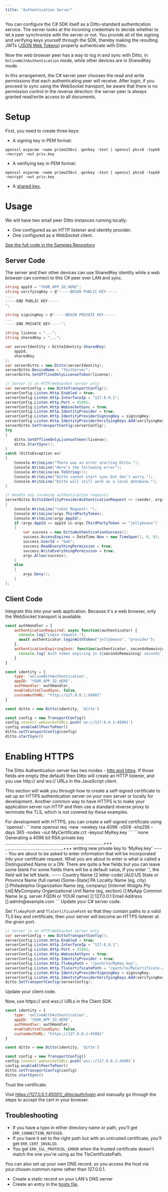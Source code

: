 ---
title: "Authentication Server"
---

You can configure the C# SDK itself as a Ditto-standard authentication service. The server looks at the incoming credentials to decide whether to let a peer synchronize with the server or not. You provide all of the signing and verifying keys yourself through the SDK, thereby making the resulting JWTs (<a href="https://jwt.io/" target="_blank">JSON Web Tokens</a>) properly authenticate with Ditto.

Now the web browser peer has a way to log in and sync with Ditto, in `OnlineWithAuthentication` mode, while other devices are in SharedKey mode.

In this arrangement, the C# server peer chooses the read and write permissions that each authenticating peer will receive. After login, if you proceed to sync using the WebSocket transport, be aware that there is no permission control in the reverse direction: the server peer is always granted read/write access to all documents.

# Setup

First, you need to create three keys:

- A signing key in PEM format:

```none
openssl ecparam -name prime256v1 -genkey -text | openssl pkcs8 -topk8 -nocrypt -out priv.key
```

- A verifiying key in PEM format:

```none
openssl ecparam -name prime256v1 -genkey -text | openssl pkcs8 -topk8 -nocrypt -out priv.key
```

- A [shared key.](https://legacydocs.ditto.live/csharp/common/security/shared-key)

# Usage

We will have two small peer Ditto instances running locally:

- One configured as an HTTP listener and identity provider.
- One configured as a WebSocket client.

<a href="https://github.com/getditto/samples/tree/master/c-sharp-server" target="_blank">See the full code in the Samples Repository</a>

## Server Code

The server and their other devices can use SharedKey identity while a web browser can connect to this C# peer over LAN and sync.

```csharp
string appId = "YOUR_APP_ID_HERE";
string verifyingKey = @"-----BEGIN PUBLIC KEY-----
....
-----END PUBLIC KEY-----
";

string signingKey = @"-----BEGIN PRIVATE KEY-----
...
-----END PRIVATE KEY-----";

string license = "...";
string sharedKey = "...";

var serverIdentity = DittoIdentity.SharedKey(
    appId,
    sharedKey
);
var serverDitto = new Ditto(serverIdentity);
serverDitto.DeviceName = "TestServer";
serverDitto.SetOfflineOnlyLicenseToken(license);

// Server is an HTTP/WebSocket server only
var serverConfig = new DittoTransportConfig();
serverConfig.Listen.Http.Enabled = true;
serverConfig.Listen.Http.InterfaceIp = "127.0.0.1";
serverConfig.Listen.Http.Port = 45001;
serverConfig.Listen.Http.WebsocketSync = true;
serverConfig.Listen.Http.IdentityProvider = true;
serverConfig.Listen.Http.IdentityProviderSigningKey = signingKey;
serverConfig.Listen.Http.IdentityProviderVerifyingKeys.Add(verifyingKey);
serverDitto.SetTransportConfig(serverConfig);
try
{
    ditto.SetOfflineOnlyLicenseToken(license);
    ditto.StartSync();
}
catch (DittoException ex)
{
    Console.WriteLine("There was an error starting Ditto.");
    Console.WriteLine("Here's the following error");
    Console.WriteLine(ex.ToString());
    Console.WriteLine("Ditto cannot start sync but don't worry.");
    Console.WriteLine("Ditto will still work as a local database.");
}

// Handle any incoming authentication requests
serverDitto.DittoIdentityProviderAuthenticationRequest += (sender, args) =>
{
    Console.WriteLine("\nGot Request: ");
    Console.WriteLine(args.ThirdPartyToken);
    Console.WriteLine(args.AppId);
    if (args.AppId == appId && args.ThirdPartyToken == "jellybeans")
    {
        var success = new DittoAuthenticationSuccess();
        success.AccessExpires = DateTime.Now + new TimeSpan(1, 0, 0);
        success.UserId = "bob";
        success.ReadEverythingPermission = true;
        success.WriteEverythingPermission = true;
        args.Allow(success);
    }
    else
    {
        args.Deny();
    }
};
```

## Client Code

Integrate this into your web application. Because it's a web browser, only the WebSocket transport is available.

```javascript
const authHandler = {
    authenticationRequired: async function(authenticator) {
      console.log("Login request.");
      await authenticator.loginWithToken("jellybeans", "provider");
    },
    authenticationExpiringSoon: function(authenticator, secondsRemaining) {
      console.log(`Auth token expiring in ${secondsRemaining} seconds`)
    }
}

const identity = {
    type: 'onlineWithAuthentication',
    appID: "YOUR_APP_ID_HERE",
    authHandler: authHandler,
    enableDittoCloudSync: false,
    customAuthURL: "http://127.0.0.1:45001"
}

const ditto = new Ditto(identity, 'ditto')

const config = new TransportConfig()
config.connect.websocketURLs.push('ws://127.0.0.1:45001')
config.enableAllPeerToPeer()
ditto.setTransportConfig(config)
ditto.startSync()
```

# Enabling HTTPS

The Ditto Authentication server has two modes - <a href="https://software.ditto.live/dotnet/Ditto/1.1.10/api-reference/class_ditto_s_d_k_1_1_ditto_http_listen_config.html" target="_blank">http and https</a>. If those fields are empty (the default) then Ditto will create an HTTP listener, and you use http\:// and ws\:// URLs in the JavaScript client.

This section will walk you through how to create a self-signed certificate to set up an HTTPS authentication server on your own server or locally for development. Another common way to have HTTPS is to make your application server run HTTP and then use a standard reverse proxy to terminate the TLS, which is not covered by these examples.

<Steps>
<Step>
For development with HTTPS, you can create a self-signed certificate using `openssl`:

<Tabs>
<Tab title="Bash">
```none
openssl req -new -newkey rsa:4096 -x509 -sha256 -days 365 -nodes -out MyCertificate.crt -keyout MyKey.key
```
</Tab>
</Tabs>

<Tabs>
<Tab title="Bash">
```none
Generating a 4096 bit RSA private key
..............................................................................+++
..............................................+++
writing new private key to 'MyKey.key'
-----
You are about to be asked to enter information that will be incorporated
into your certificate request.
What you are about to enter is what is called a Distinguished Name or a DN.
There are quite a few fields but you can leave some blank
For some fields there will be a default value,
If you enter '.', the field will be left blank.
-----
Country Name (2 letter code) [AU]:US
State or Province Name (full name) [Some-State]:PA
Locality Name (eg, city) []:Philadelphia
Organization Name (eg, company) [Internet Widgits Pty Ltd]:MyCompany
Organizational Unit Name (eg, section) []:MyApp
Common Name (e.g. server FQDN or YOUR name) []:127.0.0.1
Email Address []:admin@example.com
```
</Tab>
</Tabs>
</Step>

<Step>
Update your C# server code.

Set `TlsKeyPath` and `TlsCertificatePath` so that they contain paths to a valid TLS key and certificate, then your server will become an HTTPS listener at the given port.

```csharp
// Server is an HTTP/WebSocket server only
var serverConfig = new DittoTransportConfig();
serverConfig.Listen.Http.Enabled = true;
serverConfig.Listen.Http.InterfaceIp = "127.0.0.1";
serverConfig.Listen.Http.Port = 45001;
serverConfig.Listen.Http.WebsocketSync = true;
serverConfig.Listen.Http.IdentityProvider = true;
serverConfig.Listen.Http.TlsKeyPath = "/path/to/MyKey.key";
serverConfig.Listen.Http.TlsCertificatePath = "/path/to/MyCertificate.crt";
serverConfig.Listen.Http.IdentityProviderSigningKey = signingKey;
serverConfig.Listen.Http.IdentityProviderVerifyingKeys.Add(verifyingKey);
ditto.SetTransportConfig(serverConfig);
```

</Step>

<Step>
Update your client code.

Now, use https\:// and wss\:// URLs in the Client SDK.

```javascript
const identity = {
    type: 'onlineWithAuthentication',
    appID: "YOUR_APP_ID_HERE",
    authHandler: authHandler,
    enableDittoCloudSync: false,
    customAuthURL: "https://127.0.0.1:45001"
}

const ditto = new Ditto(identity, 'ditto')

const config = new TransportConfig()
config.connect.websocketURLs.push('wss://127.0.0.1:45001')
config.enableAllPeerToPeer()
ditto.setTransportConfig(config)
ditto.startSync()
```

</Step>

<Step>
Trust the certificate.

Visit <a href="https://127.0.0.1:45001/_ditto/auth/login" target="_blank">https\://127.0.0.1:45001/\_ditto/auth/login</a> and manually go through the steps to accept the cert in your browser.

</Step>
</Steps>

## Troubleshooting

- If you have a typo in either directory name or path, you'll get `ERR_CONNECTION_REFUSED`.
- If you have it set to the right path but with an untrusted certificate, you'll get `ERR_CERT_INVALID`.
- You get `ERR_SSL_PROTOCOL_ERROR` when the trusted certificate doesn't match the one you're using as the TlsCertificatePath.

You can also set up your own DNS record, so you access the host via your.chosen.common.name rather than 127.0.0.1.

- Create a static record on your LAN's DNS server
- Create an entry in the <a href="https://en.wikipedia.org/wiki/Hosts_%28file%29" target="_blank">hosts file</a>.
